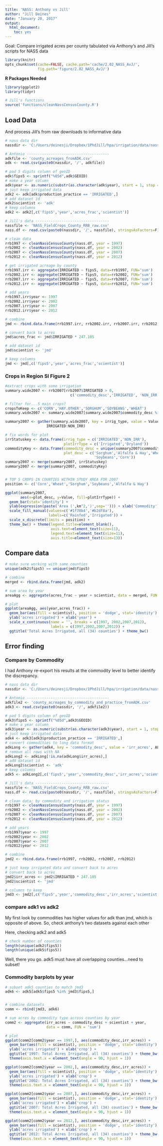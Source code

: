 ```yaml
---
title: 'NASS: Anthony vs Jill'
author: "Jill Deines"
date: "January 20, 2017"
output: 
  html_document:
    toc: yes
---
```


Goal: Compare irrigated acres per county tabulated via Anthony's and Jill's scripts for NASS data


```r
library(knitr)
opts_chunk$set(cache=FALSE, cache.path='cache/2.02_NASS_AvJ/',
               fig.path='figure/2.02_NASS_AvJ/')
```

**R Packages Needed**


```r
library(ggplot2)
library(tidyr)

# Jill's functions
source('functions/cleanNassCensusCounty.R')
```


## Load Data

And process Jill's from raw downloads to informative data

```r
# nass data dir
nassdir <- 'C:/Users/deinesji/Dropbox/1PhdJill/hpa/irrigation/data/nass'

# Antonio --------------------------------------
adkfile <- 'county_acreages_fromADK.csv'
adk <- read.csv(paste0(nassdir, '/', adkfile))

# pad 5 digits column of geoID
adk$fips5 <- sprintf("%05d",adk$GEOID)
# make a year column
adk$year <- as.numeric(substr(as.character(adk$year), start = 1, stop = 4))
# just keep irrigated data
adk2 <- adk[adk$production_practice == 'IRRIGATED',]
# add dataset id
adk2$scientist <- 'adk'
# keep columns
adk2 <- adk2[,c('fips5','year','acres_frac','scientist')]

# Jill's data ----------------------------------
nassfile <- 'NASS_FieldCrops_County_RRB_raw.csv'
nass.df <- read.csv(paste0(nassdir, '/', nassfile), stringsAsFactors=F)

# clean data
rrb1997 <- cleanNassCensusCounty(nass.df, year = 1997)
rrb2002 <- cleanNassCensusCounty(nass.df, year = 2002)
rrb2007 <- cleanNassCensusCounty(nass.df, year = 2007)
rrb2012 <- cleanNassCensusCounty(nass.df, year = 2012)

# get irrigated acreage by county
rrb1997.irr <- aggregate(IRRIGATED ~ fips5, data=rrb1997, FUN='sum')
rrb2002.irr <- aggregate(IRRIGATED ~ fips5, data=rrb2002, FUN='sum')
rrb2007.irr <- aggregate(IRRIGATED ~ fips5, data=rrb2007, FUN='sum')
rrb2012.irr <- aggregate(IRRIGATED ~ fips5, data=rrb2012, FUN='sum')

# add years
rrb1997.irr$year <- 1997
rrb2002.irr$year <- 2002
rrb2007.irr$year <- 2007
rrb2012.irr$year <- 2012

# combine
jmd <- rbind.data.frame(rrb1997.irr, rrb2002.irr, rrb2007.irr, rrb2012.irr)

# convert back to acres
jmd$acres_frac <- jmd$IRRIGATED * 247.105

# add dataset id
jmd$scientist <- 'jmd'

# keep columns
jmd <- jmd[,c('fips5','year','acres_frac','scientist')]
```

### Crops in Region SI Figure 2

```r
#extract crops with some irrigation
summary.wide2007 <- rrb2007[rrb2007$IRRIGATED > 0,
                              c('commodity_desc','IRRIGATED', 'NON_IRR')]

# filter for...5 main crops?
cropsToKeep <- c('CORN','HAY.OTHER','SORGHUM','SOYBEANS','WHEAT')
summary.wide2007 <- summary.wide2007[summary.wide2007$commodity_desc %in% cropsToKeep,]

summary2007 <- gather(summary.wide2007, key = irrig_type, value = Value,
                   IRRIGATED:NON_IRR)

# fix words for plot
irrStatuskey <- data.frame(irrig_type = c('IRRIGATED','NON_IRR'),
                           plotIrrType = c('Irrigated','Dryland'))
commodityKey <- data.frame(commodity_desc = unique(summary2007$commodity_desc),
                           plot_desc = c('Sorghum','Alfalfa & Hay','Wheat',
                                         'Soybeans','Corn'))
summary2007 <- merge(summary2007, irrStatuskey)
summary2007 <- merge(summary2007, commodityKey)                           


# TOP 5 CROPS IN COUNTIES WITHIN STUDY AREA FOR 2007
position <- c('Corn','Wheat','Sorghum','Soybeans','Alfalfa & Hay')

ggplot(summary2007, 
       aes(x=plot_desc, y=Value, fill=plotIrrType)) +
  geom_bar(stat='identity') + 
  ylab(expression(paste('Area (',km^2,')',sep=''))) + xlab('Commodity') + 
  scale_fill_manual(values=c('#1f78b4','#b2df8a'),
                    labels=c('Rainfed','Irrigated')) +
  scale_x_discrete(limits = position) +
  theme_bw() + theme(legend.title=element_blank(),
                     axis.text=element_text(size=11),
                     legend.text=element_text(size=11),
                     axis.title=element_text(size=13))


```



## Compare data

```r
# make sure working with same counties
unique(adk2$fips5) == unique(jmd$fips5)

# combine
merged <- rbind.data.frame(jmd, adk2)

# sum area by year
areaAgg <- aggregate(acres_frac ~ year + scientist, data = merged, FUN = 'sum')

# plot
ggplot(areaAgg, aes(year,acres_frac)) +
  geom_bar(aes(fill = scientist), position = 'dodge', stat='identity') +
  ylab('acres irrigated') + xlab('year') +
  scale_x_continuous(name = '', breaks = c(1997, 2002,2007,2012), 
                     labels = c(1997,2002,2007,2012)) +
  ggtitle('Total Acres Irrigated, all (34) counties') + theme_bw()
```


## Error finding

### Compare by Commodity
I had Anthony re-export his results at the commodity level to better identify the discrepancy.

```r
# nass data dir
nassdir <- 'C:/Users/deinesji/Dropbox/1PhdJill/hpa/irrigation/data/nass'

# Antonio --------------------------------------
adkfile2 <- 'county_acreages_by_commodity_and_practice_fromADK.csv'
adk3 <- read.csv(paste0(nassdir, '/', adkfile2))

# pad 5 digits column of geoID
adk3$fips5 <- sprintf("%05d",adk3$GEOID)
# make a year column
adk3$year <- as.numeric(substr(as.character(adk3$year), start = 1, stop = 4))
# just keep irrigated data
adk4 <- adk3[adk3$production_practice == 'IRRIGATED',]
# convert commodities to long data format
adkLong <- gather(adk4, key = 'commodity_desc', value = 'irr_acres', ALFALFA:HAY.OTHER)
# remove all rows with NA
adkLong2 <- adkLong[!is.na(adkLong$irr_acres),]
# add dataset id
adkLong2$scientist <- 'adk'
# keep columns
adk5 <- adkLong2[,c('fips5','year','commodity_desc','irr_acres','scientist')]

# Jill's data ----------------------------------
nassfile <- 'NASS_FieldCrops_County_RRB_raw.csv'
nass.df <- read.csv(paste0(nassdir, '/', nassfile), stringsAsFactors=F)

# clean data: by commodity and irrigation status
rrb1997 <- cleanNassCensusCounty(nass.df, year = 1997)
rrb2002 <- cleanNassCensusCounty(nass.df, year = 2002)
rrb2007 <- cleanNassCensusCounty(nass.df, year = 2007)
rrb2012 <- cleanNassCensusCounty(nass.df, year = 2012)

# add years
rrb1997$year <- 1997
rrb2002$year <- 2002
rrb2007$year <- 2007
rrb2012$year <- 2012

# combine
jmd2 <- rbind.data.frame(rrb1997, rrb2002, rrb2007, rrb2012)

# just keep irrigated data and convert back to acres
# convert back to acres
jmd2$irr_acres <- jmd2$IRRIGATED * 247.105
jmd2$scientist <- 'jmd'

# columns to keep
jmd3 <- jmd2[,c('fips5','year','commodity_desc','irr_acres','scientist')]
```

### compare adk1 vs adk2
My first look by commodities has higher values for adk than jmd, which is opposite of above. So, check anthony's two datasets against each other

Here, checking adk2 and adk5

```r
# check number of counties
length(unique(adk2$fips5))
length(unique(adk5$fips5))
```

Well, there you go. adk5 must have all overlapping counties...need to subset!

### Commodity barplots by year

```r
# subset adk5 counties to match jmd3
adk6 <- adk5[adk5$fips5 %in% jmd3$fips5,]


# combine datasets
comm <- rbind(jmd3, adk6)

# sum acres by commodity type across counties by year
comm2 <- aggregate(irr_acres ~ commodity_desc + scientist + year, 
                   data = comm, FUN = 'sum')

# plot
ggplot(comm2[comm2$year == 1997,], aes(commodity_desc,irr_acres)) +
  geom_bar(aes(fill = scientist), position = 'dodge', stat='identity') +
  ylab('acres irrigated') + xlab('crop') +
  ggtitle('1997: Total Acres Irrigated, all (34) counties') + theme_bw() +
  theme(axis.text.x = element_text(angle = 90, hjust = 1))

ggplot(comm2[comm2$year == 2002,], aes(commodity_desc,irr_acres)) +
  geom_bar(aes(fill = scientist), position = 'dodge', stat='identity') +
  ylab('acres irrigated') + xlab('crop') +
  ggtitle('2002: Total Acres Irrigated, all (34) counties') + theme_bw() +
  theme(axis.text.x = element_text(angle = 90, hjust = 1))

ggplot(comm2[comm2$year == 2007,], aes(commodity_desc,irr_acres)) +
  geom_bar(aes(fill = scientist), position = 'dodge', stat='identity') +
  ylab('acres irrigated') + xlab('crop') +
  ggtitle('2007: Total Acres Irrigated, all (34) counties') + theme_bw() +
  theme(axis.text.x = element_text(angle = 90, hjust = 1))

ggplot(comm2[comm2$year == 2012,], aes(commodity_desc,irr_acres)) +
  geom_bar(aes(fill = scientist), position = 'dodge', stat='identity') +
  ylab('acres irrigated') + xlab('crop') +
  ggtitle('2012: Total Acres Irrigated, all (34) counties') + theme_bw() +
  theme(axis.text.x = element_text(angle = 90, hjust = 1))
```






